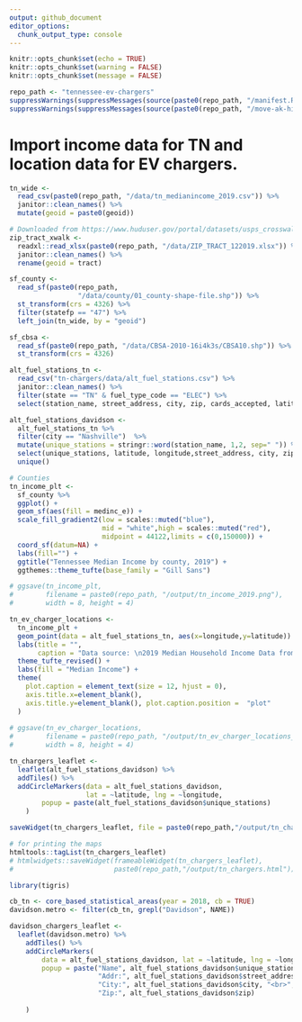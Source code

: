 ```yaml
---
output: github_document
editor_options: 
  chunk_output_type: console
---
```


```r
knitr::opts_chunk$set(echo = TRUE)
knitr::opts_chunk$set(warning = FALSE)
knitr::opts_chunk$set(message = FALSE)

repo_path <- "tennessee-ev-chargers"
suppressWarnings(suppressMessages(source(paste0(repo_path, "/manifest.R"))))
suppressWarnings(suppressMessages(source(paste0(repo_path, "/move-ak-hi.R"))))
```

# Import income data for TN and location data for EV chargers.
```r
tn_wide <- 
  read_csv(paste0(repo_path, "/data/tn_medianincome_2019.csv")) %>% 
  janitor::clean_names() %>% 
  mutate(geoid = paste0(geoid))

# Downloaded from https://www.huduser.gov/portal/datasets/usps_crosswalk.html
zip_tract_xwalk <- 
  readxl::read_xlsx(paste0(repo_path, "/data/ZIP_TRACT_122019.xlsx")) %>%
  janitor::clean_names() %>% 
  rename(geoid = tract)

sf_county <-
  read_sf(paste0(repo_path,
                 "/data/county/01_county-shape-file.shp")) %>% 
  st_transform(crs = 4326) %>% 
  filter(statefp == "47") %>% 
  left_join(tn_wide, by = "geoid")

sf_cbsa <- 
  read_sf(paste0(repo_path, "/data/CBSA-2010-16i4k3s/CBSA10.shp")) %>% 
  st_transform(crs = 4326) 

alt_fuel_stations_tn <- 
  read_csv("tn-chargers/data/alt_fuel_stations.csv") %>%
  janitor::clean_names() %>%
  filter(state == "TN" & fuel_type_code == "ELEC") %>%
  select(station_name, street_address, city, zip, cards_accepted, latitude, longitude)

alt_fuel_stations_davidson <- 
  alt_fuel_stations_tn %>%
  filter(city == "Nashville")  %>%
  mutate(unique_stations = stringr::word(station_name, 1,2, sep=" ")) %>% 
  select(unique_stations, latitude, longitude,street_address, city, zip) %>%
  unique()
```


```r
# Counties
tn_income_plt <-
  sf_county %>%
  ggplot() + 
  geom_sf(aes(fill = medinc_e)) +
  scale_fill_gradient2(low = scales::muted("blue"),
                       mid = "white",high = scales::muted("red"),
                       midpoint = 44122,limits = c(0,150000)) + 
  coord_sf(datum=NA) + 
  labs(fill="") + 
  ggtitle("Tennessee Median Income by county, 2019") + 
  ggthemes::theme_tufte(base_family = "Gill Sans")

# ggsave(tn_income_plt,
#        filename = paste0(repo_path, "/output/tn_income_2019.png"), 
#        width = 8, height = 4)

tn_ev_charger_locations <-
  tn_income_plt + 
  geom_point(data = alt_fuel_stations_tn, aes(x=longitude,y=latitude)) + 
  labs(title = "",
       caption = "Data source: \n2019 Median Household Income Data from the American Community Survey. census.gov/programs-surveys/acs/. \nEV coordinates obtained using the National Renewable Energy Lab API. developer.nrel.gov. \nEach dot represents a terminal of one or more EV chargers") +
  theme_tufte_revised() +
  labs(fill = "Median Income") +
  theme(
    plot.caption = element_text(size = 12, hjust = 0),
    axis.title.x=element_blank(),
    axis.title.y=element_blank(), plot.caption.position =  "plot"
  ) 
  
# ggsave(tn_ev_charger_locations,
#        filename = paste0(repo_path, "/output/tn_ev_charger_locations_income_2019.png"),
#        width = 8, height = 4)
```


```r
tn_chargers_leaflet <- 
  leaflet(alt_fuel_stations_davidson) %>% 
  addTiles() %>% 
  addCircleMarkers(data = alt_fuel_stations_davidson,
                   lat = ~latitude, lng = ~longitude, 
        popup = paste(alt_fuel_stations_davidson$unique_stations)
    )

saveWidget(tn_chargers_leaflet, file = paste0(repo_path,"/output/tn_chargers.html"))

# for printing the maps
htmltools::tagList(tn_chargers_leaflet)
# htmlwidgets::saveWidget(frameableWidget(tn_chargers_leaflet),
#                         paste0(repo_path,"/output/tn_chargers.html"))
```


```r
library(tigris)

cb_tn <- core_based_statistical_areas(year = 2018, cb = TRUE)
davidson.metro <- filter(cb_tn, grepl("Davidson", NAME))

davidson_chargers_leaflet <- 
  leaflet(davidson.metro) %>% 
    addTiles() %>% 
    addCircleMarkers(
        data = alt_fuel_stations_davidson, lat = ~latitude, lng = ~longitude, 
        popup = paste("Name", alt_fuel_stations_davidson$unique_stations, "<br>",
                      "Addr:", alt_fuel_stations_davidson$street_address, "<br>",
                      "City:", alt_fuel_stations_davidson$city, "<br>",
                      "Zip:", alt_fuel_stations_davidson$zip)
          
    )

```

